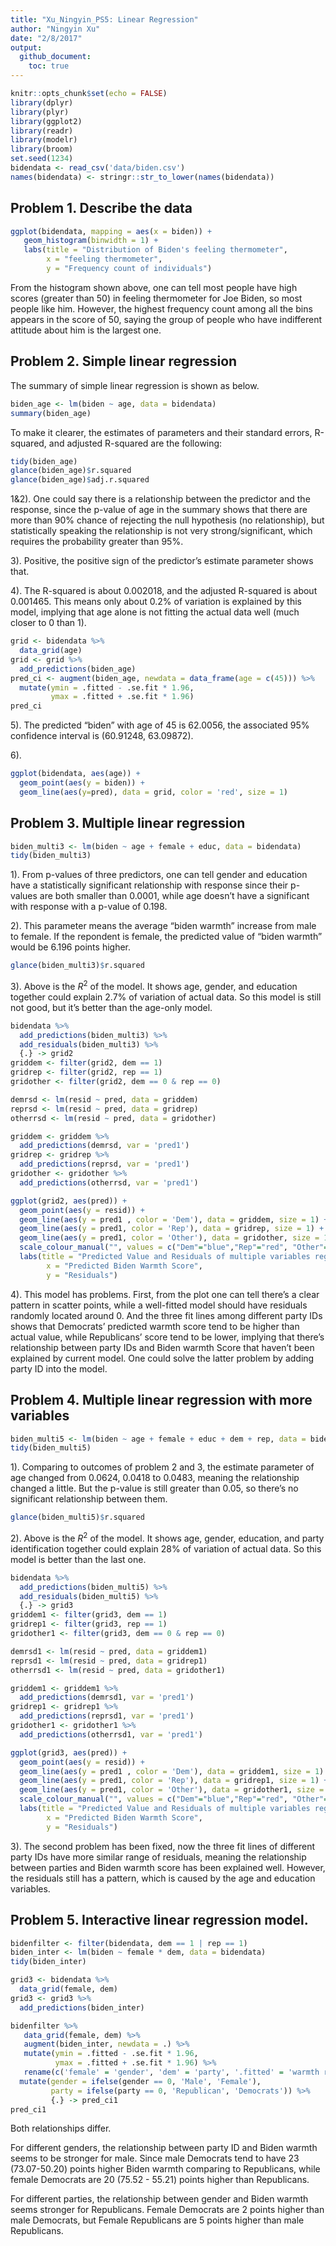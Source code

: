 ```yaml
---
title: "Xu_Ningyin_PS5: Linear Regression"
author: "Ningyin Xu"
date: "2/8/2017"
output:
  github_document:
    toc: true
---
```


```r
knitr::opts_chunk$set(echo = FALSE)
library(dplyr)
library(plyr)
library(ggplot2)
library(readr)
library(modelr)
library(broom)
set.seed(1234)
bidendata <- read_csv('data/biden.csv')
names(bidendata) <- stringr::str_to_lower(names(bidendata))
```

## Problem 1. Describe the data

```r
ggplot(bidendata, mapping = aes(x = biden)) + 
   geom_histogram(binwidth = 1) +
   labs(title = "Distribution of Biden's feeling thermometer",
        x = "feeling thermometer",
        y = "Frequency count of individuals")
```

From the histogram shown above, one can tell most people have high scores (greater than 50) in feeling thermometer for Joe Biden, so most people like him. However, the highest frequency count among all the bins appears in the score of 50, saying the group of people who have indifferent attitude about him is the largest one.

## Problem 2. Simple linear regression

The summary of simple linear regression is shown as below.
```r
biden_age <- lm(biden ~ age, data = bidendata)
summary(biden_age)
```
To make it clearer, the estimates of parameters and their standard errors, R-squared, and adjusted R-squared are the following:
```r
tidy(biden_age)
glance(biden_age)$r.squared
glance(biden_age)$adj.r.squared
```

1&2). One could say there is a relationship between the predictor and the response, since the p-value of age in the summary shows that there are more than 90% chance of rejecting the null hypothesis (no relationship), but statistically speaking the relationship is not very strong/significant, which requires the probability greater than 95%.

3). Positive, the positive sign of the predictor's estimate parameter shows that. 

4). The R-squared is about 0.002018, and the adjusted R-squared is about 0.001465. This means only about 0.2% of variation is explained by this model, implying that age alone is not fitting the actual data well (much closer to 0 than 1).

```r
grid <- bidendata %>%
  data_grid(age)
grid <- grid %>%
  add_predictions(biden_age)
pred_ci <- augment(biden_age, newdata = data_frame(age = c(45))) %>%
  mutate(ymin = .fitted - .se.fit * 1.96,
         ymax = .fitted + .se.fit * 1.96)
pred_ci
```

5). The predicted "biden" with age of 45 is 62.0056, the associated 95% confidence interval is (60.91248, 63.09872).

6). 
```r
ggplot(bidendata, aes(age)) +
  geom_point(aes(y = biden)) +
  geom_line(aes(y=pred), data = grid, color = 'red', size = 1)
```


## Problem 3. Multiple linear regression
```r
biden_multi3 <- lm(biden ~ age + female + educ, data = bidendata)
tidy(biden_multi3)
```

1). From p-values of three predictors, one can tell gender and education have a statistically significant relationship with response since their p-values are both smaller than 0.0001, while age doesn't have a significant with response with a p-value of 0.198.

2). This parameter means the average "biden warmth" increase from male to female. If the repondent is female, the predicted value of "biden warmth" would be 6.196 points higher.

```r
glance(biden_multi3)$r.squared
```

3). Above is the $R^2$ of the model. It shows age, gender, and education together could explain 2.7% of variation of actual data. So this model is still not good, but it's better than the age-only model.

```r
bidendata %>%
  add_predictions(biden_multi3) %>%
  add_residuals(biden_multi3) %>%
  {.} -> grid2
griddem <- filter(grid2, dem == 1)
gridrep <- filter(grid2, rep == 1)
gridother <- filter(grid2, dem == 0 & rep == 0)

demrsd <- lm(resid ~ pred, data = griddem)
reprsd <- lm(resid ~ pred, data = gridrep)
otherrsd <- lm(resid ~ pred, data = gridother)

griddem <- griddem %>%
  add_predictions(demrsd, var = 'pred1')
gridrep <- gridrep %>%
  add_predictions(reprsd, var = 'pred1')
gridother <- gridother %>%
  add_predictions(otherrsd, var = 'pred1')

ggplot(grid2, aes(pred)) +
  geom_point(aes(y = resid)) +
  geom_line(aes(y = pred1 , color = 'Dem'), data = griddem, size = 1) +
  geom_line(aes(y = pred1, color = 'Rep'), data = gridrep, size = 1) +
  geom_line(aes(y = pred1, color = 'Other'), data = gridother, size = 1) +
  scale_colour_manual("", values = c("Dem"="blue","Rep"="red", "Other"="green")) +
  labs(title = "Predicted Value and Residuals of multiple variables regression",
        x = "Predicted Biden Warmth Score",
        y = "Residuals")
```

4). This model has problems. First, from the plot one can tell there's a clear pattern in scatter points, while a well-fitted model should have residuals randomly located around 0. And the three fit lines among different party IDs shows that Democrats' predicted warmth score tend to be higher than actual value, while Republicans' score tend to be lower, implying that there's relationship between party IDs and Biden warmth Score that haven't been explained by current model. One could solve the latter problem by adding party ID into the model.

## Problem 4. Multiple linear regression with more variables
```r
biden_multi5 <- lm(biden ~ age + female + educ + dem + rep, data = bidendata)
tidy(biden_multi5)
```

1). Comparing to outcomes of problem 2 and 3, the estimate parameter of age changed from 0.0624, 0.0418
to 0.0483, meaning the relationship changed a little. But the p-value is still greater than 0.05, so there's no significant relationship between them.

```r
glance(biden_multi5)$r.squared
```

2). Above is the $R^2$ of the model. It shows age, gender, education, and party identification together could explain 28% of variation of actual data. So this model is better than the last one.

```r
bidendata %>%
  add_predictions(biden_multi5) %>%
  add_residuals(biden_multi5) %>%
  {.} -> grid3
griddem1 <- filter(grid3, dem == 1)
gridrep1 <- filter(grid3, rep == 1)
gridother1 <- filter(grid3, dem == 0 & rep == 0)

demrsd1 <- lm(resid ~ pred, data = griddem1)
reprsd1 <- lm(resid ~ pred, data = gridrep1)
otherrsd1 <- lm(resid ~ pred, data = gridother1)

griddem1 <- griddem1 %>%
  add_predictions(demrsd1, var = 'pred1')
gridrep1 <- gridrep1 %>%
  add_predictions(reprsd1, var = 'pred1')
gridother1 <- gridother1 %>%
  add_predictions(otherrsd1, var = 'pred1')

ggplot(grid3, aes(pred)) +
  geom_point(aes(y = resid)) +
  geom_line(aes(y = pred1 , color = 'Dem'), data = griddem1, size = 1) +
  geom_line(aes(y = pred1, color = 'Rep'), data = gridrep1, size = 1) +
  geom_line(aes(y = pred1, color = 'Other'), data = gridother1, size = 1) +
  scale_colour_manual("", values = c("Dem"="blue","Rep"="red", "Other"="green")) +
  labs(title = "Predicted Value and Residuals of multiple variables regression",
        x = "Predicted Biden Warmth Score",
        y = "Residuals")
```

3). The second problem has been fixed, now the three fit lines of different party IDs have more similar range of residuals, meaning the relationship between parties and Biden warmth score has been explained well. However, the residuals still has a pattern, which is caused by the age and education variables.


## Problem 5. Interactive linear regression model.
```r
bidenfilter <- filter(bidendata, dem == 1 | rep == 1)
biden_inter <- lm(biden ~ female * dem, data = bidendata)
tidy(biden_inter)
```

```r
grid3 <- bidendata %>%
  data_grid(female, dem)
grid3 <- grid3 %>%
  add_predictions(biden_inter)

bidenfilter %>%
   data_grid(female, dem) %>%
   augment(biden_inter, newdata = .) %>%
   mutate(ymin = .fitted - .se.fit * 1.96,
          ymax = .fitted + .se.fit * 1.96) %>%
   rename(c('female' = 'gender', 'dem' = 'party', '.fitted' = 'warmth rating', 'ymin' = 'CI_lower_bound', 'ymax' = 'CI_upper_bound')) %>%
  mutate(gender = ifelse(gender == 0, 'Male', 'Female'),
         party = ifelse(party == 0, 'Republican', 'Democrats')) %>%
         {.} -> pred_ci1
pred_ci1
```

Both relationships differ.

For different genders, the relationship between party ID and Biden warmth seems to be stronger for male. Since male Democrats tend to have 23 (73.07-50.20) points higher Biden warmth comparing to Republicans, while female Democrats are 20 (75.52 - 55.21) points higher than Republicans.

For different parties, the relationship between gender and Biden warmth seems stronger for Republicans. Female Democrats are 2 points higher than male Democrats, but Female Republicans are 5 points higher than male Republicans.







